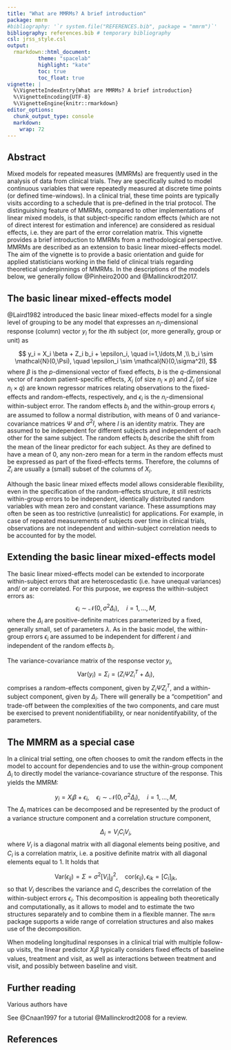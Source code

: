 ```yaml
---
title: "What are MMRMs? A brief introduction"
package: mmrm
#bibliography: '`r system.file("REFERENCES.bib", package = "mmrm")`'
bibliography: references.bib # temporary bibliography
csl: jrss_style.csl
output:
  rmarkdown::html_document:
          theme: "spacelab"
          highlight: "kate"
          toc: true
          toc_float: true
vignette: |
  %\VignetteIndexEntry{What are MMRMs? A brief introduction}
  %\VignetteEncoding{UTF-8}
  %\VignetteEngine{knitr::rmarkdown} 
editor_options:
  chunk_output_type: console
  markdown:
    wrap: 72
---
```


## Abstract

Mixed models for repeated measures (MMRMs) are frequently used in the analysis of data from clinical trials. 
They are specifically suited to model continuous variables that were repeatedly measured at discrete time points (or defined time-windows).
In a clinical trial, these time points are typically visits according to a schedule that is pre-defined in the trial protocol.
The distinguishing feature of MMRMs, compared to other implementations of linear mixed models, is that subject-specific random effects (which are not of direct interest for estimation and inference) are considered as residual effects, i.e. they are part of the error correlation matrix.
This vignette provides a brief introduction to MMRMs from a methodological perspective<!--, largely irrespective of issues related to their technical implementation-->. 
MMRMs are described as an extension to basic linear mixed-effects model.
<!-- TO DO: They are also contrasted to other types of statistical models for longitudinal data, such as linear mixed effects models with random intercepts and/or slopes) and models based on generalized estimating equations (GEEs). --> 
The aim of the vignette is to provide a basic orientation and guide for applied statisticians working in the field of clinical trials regarding theoretical underpinnings of MMRMs. In the descriptions of the models below, we generally follow @Pinheiro2000 and @Mallinckrodt2017.


## The basic linear mixed-effects model

@Laird1982 introduced the basic linear mixed-effects model for a single level of grouping to be any model that expresses an $n_i$-dimensional response (column) vector $y_i$ for the $i$th subject (or, more generally, group or unit) as

$$
 y_i = X_i \beta + Z_i b_i + \epsilon_i, \quad i=1,\ldots,M ,\\
 b_i \sim \mathcal{N}(0,\Psi), \quad \epsilon_i \sim \mathcal{N}(0,\sigma^2I),
$$
where 
$\beta$ is the $p$-dimensional vector of fixed effects,
$b$ is the $q$-dimensional vector of random patient-specific effects, 
$X_i$ (of size $n_i \times p$) and $Z_i$ (of size $n_i \times q$) are known regressor matrices relating observations to the fixed-effects and random-effects, respectively, and 
$\epsilon_i$ is the $n_i$-dimensional within-subject error.
The random effects $b_i$ and the within-group errors $\epsilon_i$ are assumed to  follow a normal distribution, with means of $0$ and variance-covariance matrices  $\Psi$ and $\sigma^2I$, where $I$ is an identity matrix. They are assumed to be independent for different subjects and independent of each other for the same subject.
The random effects $b_i$ describe the shift from the mean of the linear predictor for each subject. As they are defined to have a mean of $0$, any
non-zero mean for a term in the random effects must be expressed as part
of the fixed-effects terms. Therefore, the columns of $Z_i$ are usually a (small) subset of the columns of $X_i$.

Although the basic linear mixed effects model allows considerable flexibility, even in the specification of the random-effects structure, it still restricts within-group errors to be independent, identically distributed random variables with mean zero and constant variance. These assumptions may often be seen as too restrictive (unrealistic) for applications. For example, in case of repeated measurements of subjects over time in clinical trials, observations are not independent and within-subject correlation needs to be accounted for by the model.


## Extending the basic linear mixed-effects model

The basic linear mixed-effects model can be extended to incorporate within-subject errors that are heteroscedastic (i.e.\ have unequal variances) and/ or are correlated.
For this purpose, we express the within-subject errors as:
$$
  \epsilon_i \sim \mathcal{N}(0,\sigma^2\Delta_i), \quad i=1,\ldots,M,
$$
where the $\Delta_i$ are positive-definite matrices parameterized by a fixed, generally
small, set of parameters $\lambda$. As in the basic model, the within-group errors $\epsilon_i$ are assumed to be independent for different $i$ and independent of the random effects $b_i$.

The variance-covariance matrix of the response vector $y_i$,
$$ 
  \text{Var}(y_i) = \Sigma_i = \left( Z_i \Psi Z_{i}^{T} + \Delta_i \right),  
$$
comprises a random-effects component, given by $Z_i \Psi Z_{i}^{T}$, and a within-subject component, given by $\Delta_i$. 
There will generally be a "competition" and trade-off between the complexities of the two components, and care must be exercised to prevent nonidentifiability, or near nonidentifyability, of the parameters.

## The MMRM as a special case

In a clinical trial setting, one often chooses to omit the random effects in the model to account for dependencies and to use the within-group component $\Delta_i$ to directly model the variance-covariance structure of the response. This yields the MMRM:

$$
     y_i = X_i\beta + \epsilon_i, \quad \epsilon_i \sim \mathcal{N}(0,\sigma^2\Delta_i), \quad i=1,\ldots,M,
$$
The $\Delta_i$ matrices can be decomposed and be represented by the product of a variance structure component and a correlation structure component,

$$
    \Delta_i = V_i C_i V_i, 
$$
where $V_i$ is a diagonal matrix with all diagonal elements being positive, and $C_i$ is a correlation matrix, i.e.\ a positive definite matrix with all diagonal elements equal to $1$.
 It holds that

$$
  \text{Var}(\epsilon_{ij}) = \Sigma = \sigma^2[V_i]_{jj}^2, \quad \text{cor}(\epsilon_{ij}), \epsilon_{ik}= [C_i]_{jk},
$$
so that $V_i$ describes the variance and $C_i$ describes the correlation of the within-subject errors $\epsilon_i$.
This decomposition is appealing both theoretically and computationally, as it allows to model and to estimate the two structures separately and to combine them in a flexible manner.
The `mmrm` package supports a wide range of correlation structures and also makes use of the decomposition<!-- add link / note: differences in notation -->.

When modeling longitudinal responses in a clinical trial with multiple follow-up visits, the linear predictor $X_i\beta$ typically considers fixed effects of baseline values, treatment and visit, as well as interactions between treatment and visit, and possibly between baseline and visit.



## Further reading

Various authors have 

See @Cnaan1997 for a tutorial
@Mallinckrodt2008 for a review.


<!---
Potential additions:
* Likelihood 
* Estimation
* Correlation structures
* Missing values
* Contrast to RI&S models
* Contrast to GEE models (incl. assumption on missingness)
* Further reading
-->

## References





